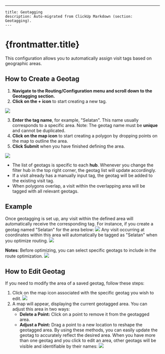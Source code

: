 ---
    title: Geotagging
    description: Auto-migrated from ClickUp Markdown (section: Geotagging).
    ---

# {frontmatter.title}

This configuration allows you to automatically assign visit tags based on geographic areas.
## How to Create a Geotag
1. **Navigate to the Routing/Configuration menu and scroll down to the Geotagging section.**
2. **Click on the + icon** to start creating a new tag.

![](https://t3837933.p.clickup-attachments.com/t3837933/7b537213-2335-4c64-81a5-d210d0383aaa/image.png)

3. **Enter the tag name**, for example, "Selatan". This name usually corresponds to a specific area. Note: The geotag name must be **unique** and cannot be duplicated.
4. **Click on the map icon** to start creating a polygon by dropping points on the map to outline the area.
5. **Click Submit** when you have finished defining the area.

![](https://t3837933.p.clickup-attachments.com/t3837933/d182508a-6476-4659-8821-676d86278fb7/image.png)

*   The list of geotags is specific to each **hub**. Whenever you change the filter hub in the top right corner, the geotag list will update accordingly.
*   If a visit already has a manually input tag, the geotag will be added to the existing visit tag.
*   When polygons overlap, a visit within the overlapping area will be tagged with all relevant geotags.

## Example
Once geotagging is set up, any visit within the defined area will automatically receive the corresponding tag. For instance, if you create a geotag named "Selatan" for the area below:
![](https://t3837933.p.clickup-attachments.com/t3837933/ed2bb50d-3f86-49a8-8285-fcaad513733d/image.png)
Any visit occurring at coordinates within this area will automatically be tagged as "Selatan" when you optimize routing.
![](https://t3837933.p.clickup-attachments.com/t3837933/e06a736e-2820-4d0f-863d-d708bd189362/image.png)

**Notes**: Before optimizing, you can select specific geotags to include in the route optimization.
![](https://t3837933.p.clickup-attachments.com/t3837933/dc78153c-6857-4ebb-bb7a-e988051baedc/image.png)
## How to Edit Geotag
If you need to modify the area of a saved geotag, follow these steps:
1. Click on the map icon associated with the specific geotag you wish to edit.
![](https://t3837933.p.clickup-attachments.com/t3837933/f0320a0a-d11f-48ae-bcc4-bf8baa571fb6/image.png)
1. A map will appear, displaying the current geotagged area. You can adjust this area in two ways:
    *   **Delete a Point:** Click on a point to remove it from the geotagged area.
    *   **Adjust a Point:** Drag a point to a new location to reshape the geotagged area.
By using these methods, you can easily update the geotag to accurately reflect the desired area.
When you have more than one geotag and you click to edit an area, other geotags will be visible and identifiable by their names:
![](https://t3837933.p.clickup-attachments.com/t3837933/4024bb6a-7a96-48f8-8093-c3f960149424/image.png)
